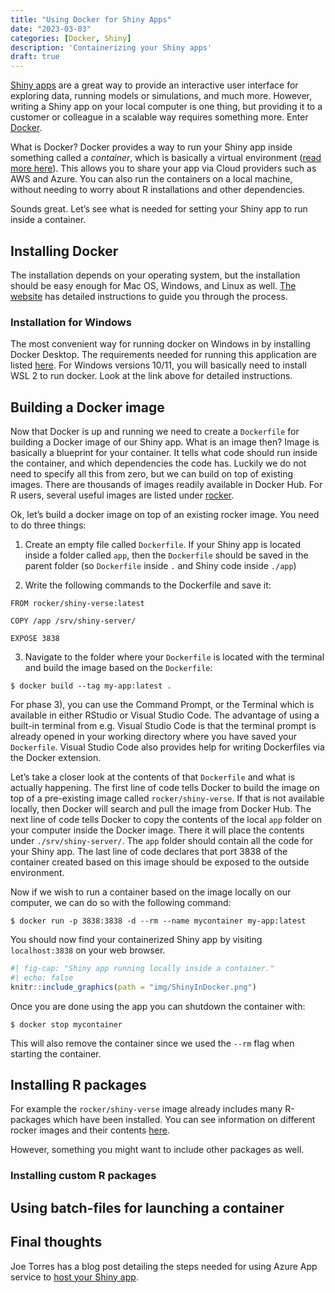 ```yaml
---
title: "Using Docker for Shiny Apps"
date: "2023-03-03"
categories: [Docker, Shiny]
description: 'Containerizing your Shiny apps'
draft: true
---
```


[Shiny apps](https://shiny.rstudio.com/) are a great way to provide an interactive user interface for exploring data, running models or simulations, and much more. However, writing a Shiny app on your local computer is one thing, but providing it to a customer or colleague in a scalable way requires something more. Enter [Docker](https://www.docker.com/).

What is Docker? Docker provides a way to run your Shiny app inside something called a *container*, which is basically a virtual environment ([read more here](https://www.docker.com/resources/what-container/)). This allows you to share your app via Cloud providers such as AWS and Azure. You can also run the containers on a local machine, without needing to worry about R installations and other dependencies.

Sounds great. Let's see what is needed for setting your Shiny app to run inside a container.

## Installing Docker

The installation depends on your operating system, but the installation should be easy enough for Mac OS, Windows, and Linux as well. [The website](https://www.docker.com/products/docker-desktop/) has detailed instructions to guide you through the process.

### Installation for Windows

The most convenient way for running docker on Windows in by installing Docker Desktop. The requirements needed for running this application are listed [here](https://docs.docker.com/desktop/install/windows-install/). For Windows versions 10/11, you will basically need to install WSL 2 to run docker. Look at the link above for detailed instructions.

## Building a Docker image

Now that Docker is up and running we need to create a `Dockerfile` for building a Docker image of our Shiny app. What is an image then? Image is basically a blueprint for your container. It tells what code should run inside the container, and which dependencies the code has. Luckily we do not need to specify all this from zero, but we can build on top of existing images. There are thousands of images readily available in Docker Hub. For R users, several useful images are listed under [rocker](https://hub.docker.com/u/rocker).

Ok, let's build a docker image on top of an existing rocker image. You need to do three things:

1) Create an empty file called `Dockerfile`. If your Shiny app is located inside a folder called `app`, then the `Dockerfile` should be saved in the parent folder (so `Dockerfile` inside `.` and Shiny code inside `./app`)

2) Write the following commands to the Dockerfile and save it:

```
FROM rocker/shiny-verse:latest

COPY /app /srv/shiny-server/

EXPOSE 3838
```

3) Navigate to the folder where your `Dockerfile` is located with the terminal and build the image based on the `Dockerfile`:

```
$ docker build --tag my-app:latest .
```

For phase 3), you can use the Command Prompt, or the Terminal which is available in either RStudio or Visual Studio Code. The advantage of using a built-in terminal from e.g. Visual Studio Code is that the terminal prompt is already opened in your working directory where you have saved your `Dockerfile`. Visual Studio Code also provides help for writing Dockerfiles via the Docker extension.

Let's take a closer look at the contents of that `Dockerfile` and what is actually happening. The first line of code tells Docker to build the image on top of a pre-existing image called `rocker/shiny-verse`. If that is not available locally, then Docker will search and pull the image from Docker Hub. The next line of code tells Docker to copy the contents of the local `app` folder on your computer inside the Docker image. There it will place the contents under `./srv/shiny-server/`. The `app` folder should contain all the code for your Shiny app. The last line of code declares that port 3838 of the container created based on this image should be exposed to the outside environment.

Now if we wish to run a container based on the image locally on our computer, we can do so with the following command:

```
$ docker run -p 3838:3838 -d --rm --name mycontainer my-app:latest
```

You should now find your containerized Shiny app by visiting `localhost:3838` on your web browser.

```r
#| fig-cap: "Shiny app running locally inside a container."
#| echo: false
knitr::include_graphics(path = "img/ShinyInDocker.png")
```


Once you are done using the app you can shutdown the container with:

```
$ docker stop mycontainer
```

This will also remove the container since we used the `--rm` flag when starting the container.

## Installing R packages

For example the `rocker/shiny-verse` image already includes many R-packages which have been installed. You can see information on different rocker images and their contents [here](https://github.com/rocker-org/rocker-versioned2/wiki).

However, something you might want to include other packages as well. 

### Installing custom R packages

## Using batch-files for launching a container

## Final thoughts

Joe Torres has a blog post detailing the steps needed for using Azure App service to [host your Shiny app](https://joetorres531.medium.com/build-an-enterprise-ready-r-shiny-app-with-azure-and-docker-a87c73028d97).
